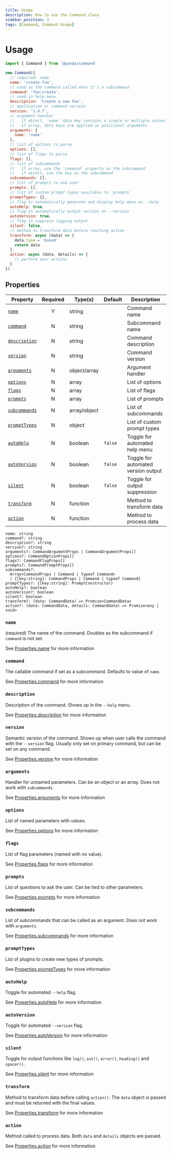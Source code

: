 ```yaml
---
title: Usage
description: How to use the Command class
sidebar_position: 3
tags: [Command, Command Usage]
---
```

# Usage

```js
import { Command } from '@panda/command'

new Command({
  // required: name
  name: 'create-foo',
  // used as the command called when it's a subcommand
  command: 'foo:create',
  // used in help menu
  description: 'Create a new Foo',
  // application or command version
  version: '1.4.7',
  // argument handler
  //   if object, 'name' data key contains a single or multiple values
  //   if array, data keys are applied as positional arguments
  arguments: {
    name: 'name'
  },
  // list of options to parse
  options: [],
  // list of flags to parse
  flags: [],
  // list of subcommands
  //   if array, use the `command` property as the subcommand
  //   if object, use the key as the subcommand
  subcommands: [],
  // list of prompts to ask user
  prompts: [],
  // list of custom prompt types available to `prompts`
  promptTypes: {},
  // flag to automatically generate and display help menu on --help
  autoHelp: true,
  // flag to automatically output version on --version
  autoVersion: true,
  // flag to suppress logging output
  silent: false,
  // method to transform data before reaching action
  transform: async (data) => {
    data.type = 'based'
    return data
  },
  action: async (data, details) => {
    // perform your actions
  }
})
```

## Properties

| Property                      | Required | Type(s)         | Default  | Description |
| ----------------------------- | :------: | --------------- | -------- | ----------- |
| [`name`](#name)               | Y        | string          |          | Command name |
| [`command`](#command)         | N        | string          |          | Subcommand name |
| [`description`](#description) | N        | string          |          | Command description |
| [`version`](#version)         | N        | string          |          | Command version |
| [`arguments`](#arguments)     | N        | object/array    |          | Argument handler |
| [`options`](#options)         | N        | array           |          | List of options |
| [`flags`](#flags)             | N        | array           |          | List of flags |
| [`prompts`](#prompts)         | N        | array           |          | List of prompts |
| [`subcommands`](#subcommands) | N        | array/object    |          | List of subcommands |
| [`promptTypes`](#promptTypes) | N        | object          |          | List of custom prompt types |
| [`autoHelp`](#autoHelp)       | N        | boolean         | `false`  | Toggle for automated help menu |
| [`autoVersion`](#autoVersion) | N        | boolean         | `false`  | Toggle for automated version output |
| [`silent`](#silent)           | N        | boolean         | `false`  | Toggle for output suppression |
| [`transform`](#transform)     | N        | function        |          | Method to transform data |
| [`action`](#action)           | N        | function        |          | Method to process data |

```
name: string
command?: string
description?: string
version?: string
arguments?: CommandArgumentProps | CommandArgumentProps[]
options?: CommandOptionProps[]
flags?: CommandFlagProps[]
prompts?: CommandPromptProps[]
subcommands?: 
  Array<CommandProps | Command | typeof Command> 
  | {[key:string]: CommandProps | Command | typeof Command}
promptTypes?: {[key:string]: PromptConstructor}
autoHelp?: boolean
autoVersion?: boolean
silent?: boolean
transform?: (data: CommandData) => Promise<CommandData>
action?: (data: CommandData, details: CommandData) => Promise<any | void>
```

### `name`

(required) The name of the command. Doubles as the subcommand if `command` is not set. 

See [Properties.name](./properties/name) for more information

### `command`

The callable command if set as a subcommand. Defaults to value of `name`.

See [Properties.command](./properties/command) for more information

### `description`

Description of the command. Shows up in the `--help` menu.

See [Properties.description](./properties/description) for more information

### `version`

Semantic version of the command. Shows up when user calls the command with the `--version` flag. Usually only set on primary command, but can be set on any command. 

See [Properties.version](./properties/version) for more information

### `arguments`

Handler for unnamed parameters. Can be an object or an array. Does not work with `subcommands`.

See [Properties.arguments](./properties/arguments) for more information

### `options`

List of named parameters with values. 

See [Properties.options](./properties/options) for more information

### `flags`

List of flag parameters (named with no value).

See [Properties.flags](./properties/flags) for more information

### `prompts`

List of questions to ask the user. Can be tied to other parameters.

See [Properties.prompts](./properties/prompts) for more information

### `subcommands`

List of subcommands that can be called as an argument. Does not work with `arguments`.

See [Properties.subcommands](./properties/subcommands) for more information

### `promptTypes`

List of plugins to create new types of prompts.

See [Properties.promptTypes](./properties/prompt-types) for more information

### `autoHelp`

Toggle for automated `--help` flag.

See [Properties.autoHelp](./properties/auto-help) for more information

### `autoVersion`

Toggle for automated `--version` flag.

See [Properties.autoVersion](./properties/auto-version) for more information

### `silent`

Toggle for output functions like `log()`, `out()`, `error()`, `heading()` and `spacer()`.

See [Properties.silent](./properties/silent) for more information

### `transform`

Method to transform data before calling `action()`. The `data` object is passed and must be returned with the final values.

See [Properties.transform](./properties/transform) for more information

### `action`

Method called to process data. Both `data` and `details` objects are passed.

See [Properties.action](./properties/action) for more information

